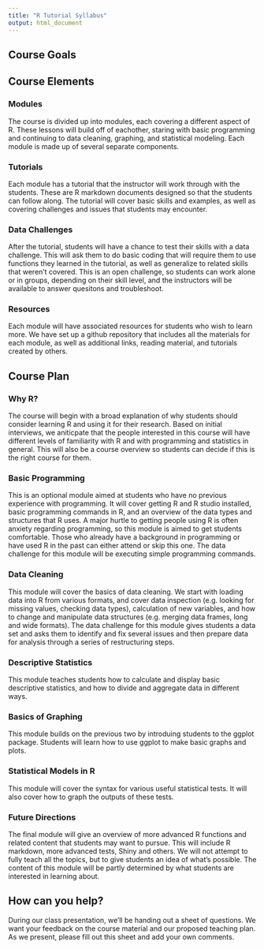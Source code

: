 ```yaml
---
title: "R Tutorial Syllabus"
output: html_document
---
```


## Course Goals

## Course Elements

### Modules

The course is divided up into modules, each covering a different aspect of R. These lessons will build off of eachother, staring with basic programming and continuing to data cleaning, graphing, and statistical modeling. Each module is made up of several separate components.

### Tutorials

Each module has a tutorial that the instructor will work through with the students. These are R markdown documents designed so that the students can follow along. The tutorial will cover basic skills and examples, as well as covering challenges and issues that students may encounter.

### Data Challenges

After the tutorial, students will have a chance to test their skills with a data challenge. This will ask them to do basic coding that will require them to use functions they learned in the tutorial, as well as generalize to related skills that weren't covered. This is an open challenge, so students can work alone or in groups, depending on their skill level, and the instructors will be available to answer quesitons and troubleshoot.

### Resources

Each module will have associated resources for students who wish to learn more. We have set up a github repository that includes all the materials for each module, as well as additional links, reading material, and tutorials created by others.

## Course Plan

### Why R?

The course will begin with a broad explanation of why students should consider learning R and using it for their research. Based on initial interviews, we aniticpate that the people interested in this course will have different levels of familiarity with R and with programming and statistics in general. This will also be a course overview so students can decide if this is the right course for them.

### Basic Programming

This is an optional module aimed at students who have no previous experience with programming. It will cover getting R and R studio installed, basic programming commands in R, and an overview of the data types and structures that R uses. A major hurtle to getting people using R is often anxiety regarding programming, so this module is aimed to get students comfortable. Those who already have a background in programming or have used R in the past can either attend or skip this one. The data challenge for this module will be executing simple programming commands.

### Data Cleaning

This module will cover the basics of data cleaning. We start with loading data into R from various formats, and cover data inspection (e.g. looking for missing values, checking data types), calculation of new variables, and how to change and manipulate data structures (e.g. merging data frames, long and wide formats). The data challenge for this module gives students a data set and asks them to identify and fix several issues and then prepare data for analysis through a series of restructuring steps.

### Descriptive Statistics

This module teaches students how to calculate and display basic descriptive statistics, and how to divide and aggregate data in different ways.

### Basics of Graphing

This module builds on the previous two by introduing students to the ggplot package. Students will learn how to use ggplot to make basic graphs and plots.

### Statistical Models in R

This module will cover the syntax for various useful statistical tests. It will also cover how to graph the outputs of these tests.

### Future Directions

The final module will give an overview of more advanced R functions and related content that students may want to pursue. This will include R markdown, more advanced tests, Shiny and others. We will not attempt to fully teach all the topics, but to give students an idea of what's possible. The content of this module will be partly determined by what students are interested in learning about.

## How can you help?

During our class presentation, we'll be handing out a sheet of questions. We want your feedback on the course material and our proposed teaching plan. As we present, please fill out this sheet and add your own comments.
